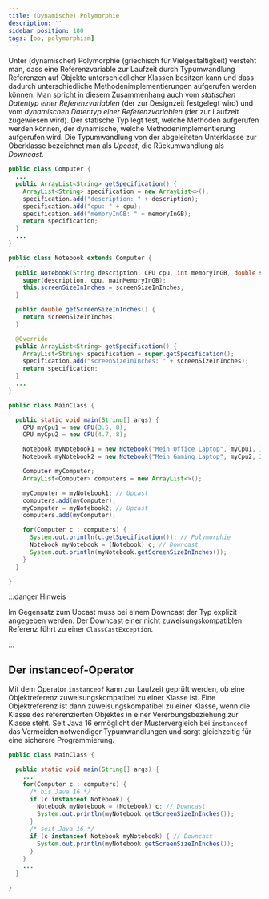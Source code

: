 ```yaml
---
title: (Dynamische) Polymorphie
description: ''
sidebar_position: 180
tags: [oo, polymorphism]
---
```



Unter (dynamischer) Polymorphie (griechisch für Vielgestaltigkeit) versteht man,
dass eine Referenzvariable zur Laufzeit durch Typumwandlung Referenzen auf
Objekte unterschiedlicher Klassen besitzen kann und dass dadurch
unterschiedliche Methodenimplementierungen aufgerufen werden können. Man spricht
in diesem Zusammenhang auch vom _statischen Datentyp einer Referenzvariablen_
(der zur Designzeit festgelegt wird) und vom _dynamischen Datentyp einer
Referenzvariablen_ (der zur Laufzeit zugewiesen wird). Der statische Typ legt
fest, welche Methoden aufgerufen werden können, der dynamische, welche
Methodenimplementierung aufgerufen wird. Die Typumwandlung von der abgeleiteten
Unterklasse zur Oberklasse bezeichnet man als _Upcast_, die Rückumwandlung als
_Downcast_.

<Tabs>
  <TabItem value="a" label="Oberklasse" default>

```java title="Computer.java (Auszug)" showLineNumbers
public class Computer {
  ...
  public ArrayList<String> getSpecification() {
    ArrayList<String> specification = new ArrayList<>();
    specification.add("description: " + description);
    specification.add("cpu: " + cpu);
    specification.add("memoryInGB: " + memoryInGB);
    return specification;
  }
  ...
}
```

  </TabItem>
  <TabItem value="b" label="Unterklasse">

```java title="Notebook.java (Auszug)" showLineNumbers
public class Notebook extends Computer {
  ...
  public Notebook(String description, CPU cpu, int memoryInGB, double screenSizeInInches) {
    super(description, cpu, mainMemoryInGB);
    this.screenSizeInInches = screenSizeInInches;
  }

  public double getScreenSizeInInches() {
    return screenSizeInInches;
  }

  @Override
  public ArrayList<String> getSpecification() {
    ArrayList<String> specification = super.getSpecification();
    specification.add("screenSizeInInches: " + screenSizeInInches);
    return specification;
  }
  ...
}
```

  </TabItem>
  <TabItem value="c" label="Startklasse">

```java title="MainClass.java" showLineNumbers
public class MainClass {

  public static void main(String[] args) {
    CPU myCpu1 = new CPU(3.5, 8);
    CPU myCpu2 = new CPU(4.7, 8);

    Notebook myNotebook1 = new Notebook("Mein Office Laptop", myCpu1, 16, 14);
    Notebook myNotebook2 = new Notebook("Mein Gaming Laptop", myCpu2, 32, 16);

    Computer myComputer;
    ArrayList<Computer> computers = new ArrayList<>();

    myComputer = myNotebook1; // Upcast
    computers.add(myComputer);
    myComputer = myNotebook2; // Upcast
    computers.add(myComputer);

    for(Computer c : computers) {
      System.out.println(c.getSpecification()); // Polymorphie
      Notebook myNotebook = (Notebook) c; // Downcast
      System.out.println(myNotebook.getScreenSizeInInches());
    }
  }

}
```

  </TabItem>
</Tabs>

:::danger Hinweis

Im Gegensatz zum Upcast muss bei einem Downcast der Typ explizit angegeben
werden. Der Downcast einer nicht zuweisungskompatiblen Referenz führt zu einer
`ClassCastException`.

:::

## Der instanceof-Operator

Mit dem Operator `instanceof` kann zur Laufzeit geprüft werden, ob eine
Objektreferenz zuweisungskompatibel zu einer Klasse ist. Eine Objektreferenz ist
dann zuweisungskompatibel zu einer Klasse, wenn die Klasse des referenzierten
Objektes in einer Vererbungsbeziehung zur Klasse steht. Seit Java 16 ermöglicht
der Mustervergleich bei `instanceof` das Vermeiden notwendiger Typumwandlungen
und sorgt gleichzeitig für eine sicherere Programmierung.

```java title="MainClass.java (Auszug)" showLineNumbers
public class MainClass {

  public static void main(String[] args) {
    ...
    for(Computer c : computers) {
      /* bis Java 16 */
      if (c instanceof Notebook) {
        Notebook myNotebook = (Notebook) c; // Downcast
        System.out.println(myNotebook.getScreenSizeInInches());
      }
      /* seit Java 16 */
      if (c instanceof Notebook myNotebook) { // Downcast
        System.out.println(myNotebook.getScreenSizeInInches());
      }
    }
    ...
  }

}
```

